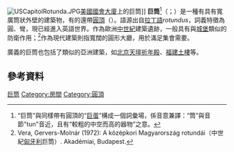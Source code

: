 [[Image:USCapitolRotunda.JPG|thumb]][[美國國會大廈|美國國會大廈]]上的巨筒]]
'''巨筒'''<ref>“巨筒”與同樣帶有圓頂的“[[巨蛋|巨蛋]]”構成一個詞彙場，係音意兼譯：“筒”與音節"tun"音近，且有“較粗的中空而高的器物”之意。</ref>（{{lang-en|[[Wikt:rotunda|rotunda]]}}；{{lang-la|[[Wikt:rotundus|rotundus]]}}）是一種有具有寬廣筒狀外壁的建築物，有的還帶[[圓頂|圓頂]]（{{lang-en|[[Wikt:dome|dome]]}}）。語源出自[[拉丁語|拉丁語]]''rotundus''，詞義特徵為圓、彎，現已經進入英語世界。作為歐洲[[中世紀|中世紀]]建築遺跡，一般具有與[[城堡|城堡]]類似的防衛作用；<ref>Vera, Gervers-Molnár (1972): A középkori Magyarország rotundái（中世紀[[匈牙利|匈牙利]]巨筒）. Akadémiai, Budapest.</ref>作為現代建築則指寬闊的圓形大廳，用於滿足集會需要。

廣義的巨筒也包括了類似的亞洲建築，如[[天壇|北京天壇祈年殿]]、[[福建土樓|福建土樓]]等。

==參考資料==
{{reflist}}

{{建築小作品}}
[[Category:巨筒|]]
[[Category:房間|Category:房間]]
[[Category:圓頂|Category:圓頂]]